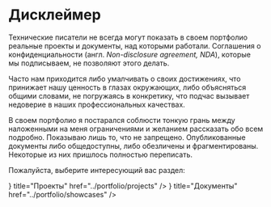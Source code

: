 
# Дисклеймер

Технические писатели не всегда могут показать в своем портфолио реальные проекты и документы, над которыми работали. Соглашения о конфиденциальности (англ. *Non-disclosure agreement, NDA*), которые мы подписываем, не позволяют этого делать. 

Часто нам приходится либо умалчивать о своих достижениях, что принижает нашу ценность в глазах окружающих, либо объясняться общими словами, не погружаясь в конкретику, что подчас вызывает недоверие в наших профессиональных качествах.

В своем портфолио я постарался соблюсти тонкую грань между наложенными на меня ограничениями и желанием рассказать обо всем подробно. Показываю лишь то, что не запрещено. Опубликованные документы либо общедоступны, либо обезличены и фрагментированы. Некоторые из них пришлось полностью переписать. 

Пожалуйста, выберите интересующий вас раздел:

<Cards num={2}>
  <Cards.Card
		arrow
		icon={<svg xmlns="http://www.w3.org/2000/svg"	fill="none"	viewBox="0 0 24 24"	strokeWidth="1.5" stroke="currentColor">	<path	strokeLinecap="round" strokeLinejoin="round" d="M6 6.878V6a2.25 2.25 0 012.25-2.25h7.5A2.25 2.25 0 0118 6v.878m-12 0c.235-.083.487-.128.75-.128h10.5c.263 0 .515.045.75.128m-12 0A2.25 2.25 0 004.5 9v.878m13.5-3A2.25 2.25 0 0119.5 9v.878m0 0a2.246 2.246 0 00-.75-.128H5.25c-.263 0-.515.045-.75.128m15 0A2.25 2.25 0 0121 12v6a2.25 2.25 0 01-2.25 2.25H5.25A2.25 2.25 0 013 18v-6c0-.98.626-1.813 1.5-2.122"/></svg>} 
		title="Проекты"
		href="../portfolio/projects"
	/>
	<Cards.Card
		arrow
		icon={<svg xmlns="http://www.w3.org/2000/svg"	fill="none"	viewBox="0 0 24 24" strokeWidth="1.5" stroke="currentColor"> <path	strokeLinecap="round" strokeLinejoin="round" d="M15.75 17.25v3.375c0 .621-.504 1.125-1.125 1.125h-9.75a1.125 1.125 0 01-1.125-1.125V7.875c0-.621.504-1.125 1.125-1.125H6.75a9.06 9.06 0 011.5.124m7.5 10.376h3.375c.621 0 1.125-.504 1.125-1.125V11.25c0-4.46-3.243-8.161-7.5-8.876a9.06 9.06 0 00-1.5-.124H9.375c-.621 0-1.125.504-1.125 1.125v3.5m7.5 10.375H9.375a1.125 1.125 0 01-1.125-1.125v-9.25m12 6.625v-1.875a3.375 3.375 0 00-3.375-3.375h-1.5a1.125 1.125 0 01-1.125-1.125v-1.5a3.375 3.375 0 00-3.375-3.375H9.75"/></svg>}
    title="Документы"
    href="../portfolio/showcases"
  />
</Cards>